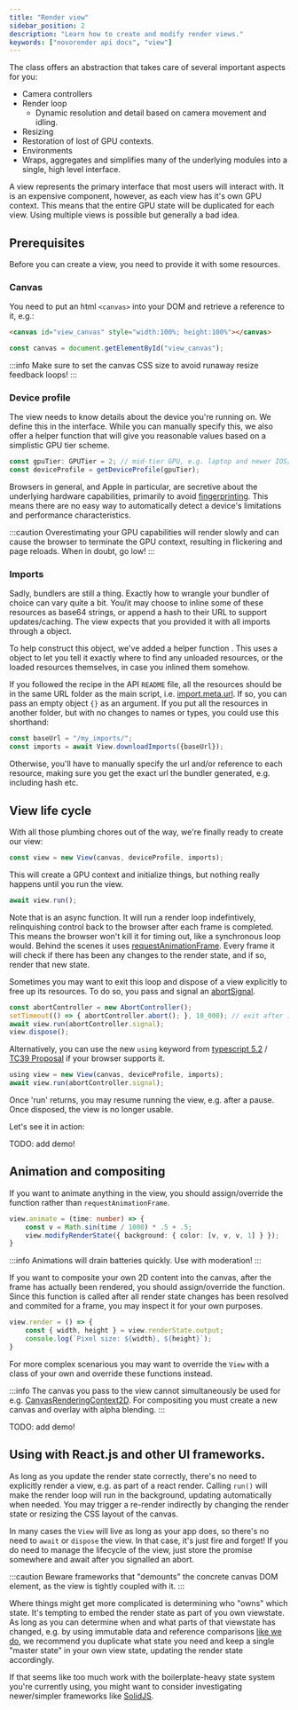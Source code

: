 ```yaml
---
title: "Render view"
sidebar_position: 2
description: "Learn how to create and modify render views."
keywords: ["novorender api docs", "view"]
---
```


The <CodeLink type="class" name="View"/> class offers an abstraction that takes care of several important aspects for you:

- Camera controllers
- Render loop
  - Dynamic resolution and detail based on camera movement and idling.
- Resizing
- Restoration of lost of GPU contexts.
- Environments
- Wraps, aggregates and simplifies many of the underlying modules into a single, high level interface.

A view represents the primary interface that most users will interact with.
It is an expensive component, however, as each view has it's own GPU context.
This means that the entire GPU state will be duplicated for each view.
Using multiple views is possible but generally a bad idea.

## Prerequisites

Before you can create a view, you need to provide it with some resources.

### Canvas

You need to put an html `<canvas>` into your DOM and retrieve a reference to it, e.g.:

```html
<canvas id="view_canvas" style="width:100%; height:100%"></canvas>
```


```typescript
const canvas = document.getElementById("view_canvas");
```

:::info
Make sure to set the canvas CSS size to avoid runaway resize feedback loops!
:::


### Device profile

The view needs to know details about the device you're running on.
We define this in the <CodeLink type="interface" name="DeviceProfile"/> interface.
While you can manually specify this, we also offer a helper function <CodeLink type="function" name="getDeviceProfile"/> that will give you reasonable values based on a simplistic GPU tier scheme.

```typescript
const gpuTier: GPUTier = 2; // mid-tier GPU, e.g. laptop and newer IOS/Ipad device.
const deviceProfile = getDeviceProfile(gpuTier);
```

Browsers in general, and Apple in particular, are secretive about the underlying hardware capabilities, primarily to avoid [fingerprinting](https://en.wikipedia.org/wiki/Device_fingerprint).
This means there are no easy way to automatically detect a device's limitations and performance characteristics.

:::caution
Overestimating your GPU capabilities will render slowly and can cause the browser to terminate the GPU context, resulting in flickering and page reloads.
When in doubt, go low!
:::

### Imports

Sadly, bundlers are still a thing.
Exactly how to wrangle your bundler of choice can vary quite a bit.
You/it may choose to inline some of these resources as base64 strings, or append a hash to their URL to support updates/caching.
The view expects that you provided it with all imports through a <CodeLink type="alias" name="ViewImports"/> object.

To help construct this object, we've added a helper function <CodeLink type="class" name="View.downloadImports"/>.
This uses a <CodeLink type="alias" name="ViewImportmap"/> object to let you tell it exactly where to find any unloaded resources, or the loaded resources themselves, in case you inlined them somehow.

If you followed the recipe in the API `README` file, all the resources should be in the same URL folder as the main script, i.e. [import.meta.url](https://developer.mozilla.org/en-US/docs/Web/JavaScript/Reference/Operators/import.meta).
If so, you can pass an empty object `{}` as an argument.
If you put all the resources in another folder, but with no changes to names or types, you could use this shorthand:

```typescript
const baseUrl = "/my_imports/";
const imports = await View.downloadImports({baseUrl});
```

Otherwise, you'll have to manually specify the url and/or reference to each resource, making sure you get the exact url the bundler generated, e.g. including hash etc.

## View life cycle

With all those plumbing chores out of the way, we're finally ready to create our view:

```typescript
const view = new View(canvas, deviceProfile, imports);
```

This will create a GPU context and initialize things, but nothing really happens until you run the view.

```typescript
await view.run();
```

Note that <CodeLink type="class" name="View.run"/> is an async function.
It will run a render loop indefintively, relinquishing control back to the browser after each frame is completed.
This means the browser won't kill it for timing out, like a synchronous loop would.
Behind the scenes it uses [requestAnimationFrame](https://developer.mozilla.org/en-US/docs/Web/API/window/requestAnimationFrame).
Every frame it will check if there has been any changes to the render state, and if so, render that new state.

Sometimes you may want to exit this loop and dispose of a view explicitly to free up its resources.
To do so, you pass and signal an [abortSignal](https://developer.mozilla.org/en-US/docs/Web/API/AbortSignal).

```typescript
const abortController = new AbortController();
setTimeout(() => { abortController.abort(); }, 10_000); // exit after 10 seconds.
await view.run(abortController.signal);
view.dispose();
```

Alternatively, you can use the new `using` keyword from
[typescript 5.2](https://devblogs.microsoft.com/typescript/announcing-typescript-5-2/#using-declarations-and-explicit-resource-management) /
[TC39 Proposal](https://github.com/tc39/proposal-explicit-resource-management) if your browser supports it.

```typescript
using view = new View(canvas, deviceProfile, imports);
await view.run(abortController.signal);
```

Once 'run' returns, you may resume running the view, e.g. after a pause.
Once disposed, the view is no longer usable.

Let's see it in action:

TODO: add demo!

## Animation and compositing

If you want to animate anything in the view, you should assign/override the <CodeLink type="class" name="View.animate"/> function rather than `requestAnimationFrame`.

```typescript
view.animate = (time: number) => {
    const v = Math.sin(time / 1000) * .5 + .5;
    view.modifyRenderState({ background: { color: [v, v, v, 1] } });
}
```

:::info
Animations will drain batteries quickly. Use with moderation!
:::

If you want to composite your own 2D content into the canvas, after the frame has actually been rendered, you should assign/override the <CodeLink type="class" name="View.render"/> function.
Since this function is called after all render state changes has been resolved and commited for a frame, you may inspect it for your own purposes.

```typescript
view.render = () => {
    const { width, height } = view.renderState.output;
    console.log(`Pixel size: ${width}, ${height}`);
}
```

For more complex scenarious you may want to override the `View` with a class of your own and override these functions instead.

:::info
The canvas you pass to the view cannot simultaneously be used for e.g. [CanvasRenderingContext2D](https://developer.mozilla.org/en-US/docs/Web/API/CanvasRenderingContext2D).
For compositing you must create a new canvas and overlay with alpha blending.
:::

TODO: add demo!

## Using with React.js and other UI frameworks.

As long as you update the render state correctly, there's no need to explicitly render a view, e.g. as part of a react render.
Calling `run()` will make the render loop will run in the background, updating automatically when needed.
You may trigger a re-render indirectly by changing the render state or resizing the CSS layout of the canvas.

In many cases the `View` will live as long as your app does, so there's no need to `await` or `dispose` the view.
In that case, it's just fire and forget!
If you do need to manage the lifecycle of the view, just store the promise somewhere and await after you signalled an abort.

:::caution
Beware frameworks that "demounts" the concrete canvas DOM element, as the view is tightly coupled with it.
:::

Where things might get more complicated is determining who "owns" which state.
It's tempting to embed the render state as part of you own viewstate.
As long as you can determine when and what parts of that viewstate has changed, e.g. by using immutable data and reference comparisons [like we do](render_state#immutability),
we recommend you duplicate what state you need and keep a single "master state" in your own view state, updating the render state accordingly.

If that seems like too much work with the boilerplate-heavy state system you're currently using,
you might want to consider investigating newer/simpler frameworks like [SolidJS](https://www.solidjs.com/).

